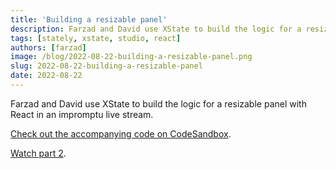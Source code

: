 ```yaml
---
title: 'Building a resizable panel'
description: Farzad and David use XState to build the logic for a resizable panel with React in an impromptu live stream.
tags: [stately, xstate, studio, react]
authors: [farzad]
image: /blog/2022-08-22-building-a-resizable-panel.png
slug: 2022-08-22-building-a-resizable-panel
date: 2022-08-22
---
```


Farzad and David use XState to build the logic for a resizable panel with React in an impromptu live stream.

[Check out the accompanying code on CodeSandbox](https://codesandbox.io/s/resizable-panel-example-jjgkzl?file=/src/index.tsx).

[Watch part 2](/blog/2022-08-31-building-a-resizable-panel/index.mdx).

<YouTube id="Q6LdO3H77Lo?" />
